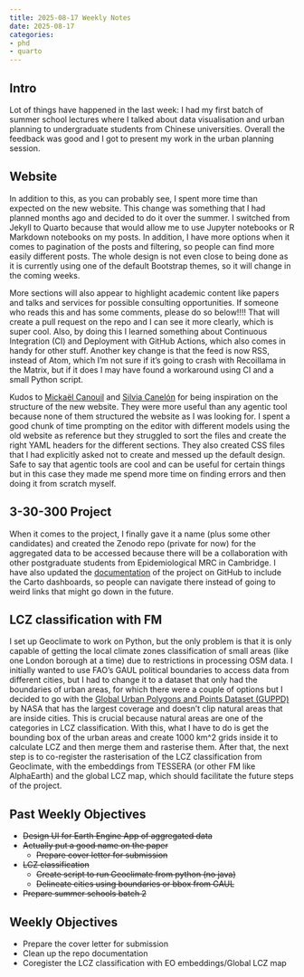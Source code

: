 ```yaml
---
title: 2025-08-17 Weekly Notes
date: 2025-08-17
categories:
- phd
- quarto
---
```


## Intro

Lot of things have happened in the last week: I had my first batch of summer school lectures where I talked about data visualisation and urban planning to undergraduate students from Chinese universities. Overall the feedback was good and I got to present my work in the urban planning session.

## Website

In addition to this, as you can probably see, I spent more time than expected on the new website. This change was something that I had planned months ago and decided to do it over the summer. I switched from Jekyll to Quarto because that would allow me to use Jupyter notebooks or R Markdown notebooks on my posts. In addition, I have more options when it comes to pagination of the posts and filtering, so people can find more easily different posts. The whole design is not even close to being done as it is currently using one of the default Bootstrap themes, so it will change in the coming weeks. 

More sections will also appear to highlight academic content like papers and talks and services for possible consulting opportunities. If someone who reads this and has some comments, please do so below!!!! That will create a pull request on the repo and I can see it more clearly, which is super cool. Also, by doing this I learned something about Continuous Integration (CI) and Deployment with GitHub Actions, which also comes in handy for other stuff. Another key change is that the feed is now RSS, instead of Atom, which I'm not sure if it's going to crash with Recoillama in the Matrix, but if it does I may have found a workaround using CI and a small Python script. 

Kudos to [Mickaël Canouil](https://mickael.canouil.fr/) and [Silvia Canelón](https://silviacanelon.com/) for being inspiration on the structure of the new website. They were more useful than any agentic tool because none of them structured the website as I was looking for. I spent a good chunk of time prompting on the editor with different models using the old website as reference but they struggled to sort the files and create the right YAML headers for the different sections. They also created CSS files that I had explicitly asked not to create and messed up the default design. Safe to say that agentic tools are cool and can be useful for certain things but in this case they made me spend more time on finding errors and then doing it from scratch myself.

## 3-30-300 Project

When it comes to the project, I finally gave it a name (plus some other candidates) and created the Zenodo repo (private for now) for the aggregated data to be accessed because there will be a collaboration with other postgraduate students from Epidemiological MRC in Cambridge. I have also updated the [documentation](https://ancazugo.github.io/3-30-300-analysis/) of the project on GitHub to include the Carto dashboards, so people can navigate there instead of going to weird links that might go down in the future.

## LCZ classification with FM

I set up Geoclimate to work on Python, but the only problem is that it is only capable of getting the local climate zones classification of small areas (like one London borough at a time) due to restrictions in processing OSM data. I initially wanted to use FAO's GAUL political boundaries to access data from different cities, but I had to change it to a dataset that only had the boundaries of urban areas, for which there were a couple of options but I decided to go with the [Global Urban Polygons and Points Dataset (GUPPD)](https://catalog.data.gov/dataset/global-urban-polygons-and-points-dataset-guppd-version-1) by NASA that has the largest coverage and doesn't clip natural areas that are inside cities. This is crucial because natural areas are one of the categories in LCZ classification. With this, what I have to do is get the bounding box of the urban areas and create 1000 km^2 grids inside it to calculate LCZ and then merge them and rasterise them. After that, the next step is to co-register the rasterisation of the LCZ classification from Geoclimate, with the embeddings from TESSERA (or other FM like AlphaEarth) and the global LCZ map, which should facilitate the future steps of the project.

## Past Weekly Objectives
- ~~Design UI for Earth Engine App of aggregated data~~
- ~~Actually put a good name on the paper~~
  - ~~Prepare cover letter for submission~~
- ~~LCZ classification~~
  - ~~Create script to run Geoclimate from python (no java)~~
  - ~~Delineate cities using boundaries or bbox from GAUL~~
- ~~Prepare summer schools batch 2~~

## Weekly Objectives
- Prepare the cover letter for submission
- Clean up the repo documentation
- Coregister the LCZ classification with EO embeddings/Global LCZ map